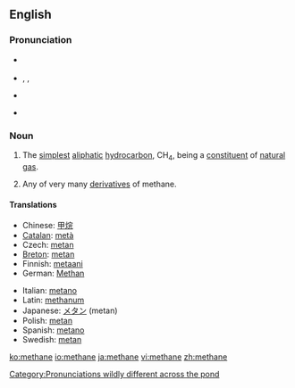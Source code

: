 ==English==
{{wikipedia}}

===Pronunciation===
*{{a|RP}} {{IPA|/ˈmiːθeɪn/}}
*{{a|US}} {{enPR|mĕth'ān}}, {{IPA|/ˈmɛθeɪn/}}, {{SAMPA|/"mETeIn/}}
*{{audio|en-uk-methane.ogg|Audio (UK)}}
*{{audio|en-us-methane.ogg|Audio (US)}}
*:{{rhymes|ɛθeɪn}}

===Noun===
{{en-noun|s|-}}

# {{context|organic compound|uncountable}} The [[simplest]] [[aliphatic]] [[hydrocarbon]], CH<sub>4</sub>, being a [[constituent]] of [[natural gas]].
# {{context|organic chemistry|countable}} Any of very many [[derivative]]s of methane.

====Translations====
{{trans-top|the compound CH<sub>4</sub>}}
*Chinese: [[甲烷]]
*[[Catalan]]: [[metà]] {{m}}
*Czech: [[metan]] {{m}}
*[[Breton]]: [[metan]] {{m}}
*Finnish: [[metaani]]
*German: [[Methan]] {{n}}
{{trans-mid}}
*Italian: [[metano]]
*Latin: [[methanum]]
*Japanese: [[メタン]] (metan)
*Polish: [[metan]] {{m}}
*Spanish: [[metano]] {{m}}
*Swedish: [[metan]] {{n}}
{{trans-bottom}}

[[Category:Pronunciations wildly different across the pond]]

[[ko:methane]]
[[io:methane]]
[[ja:methane]]
[[vi:methane]]
[[zh:methane]]